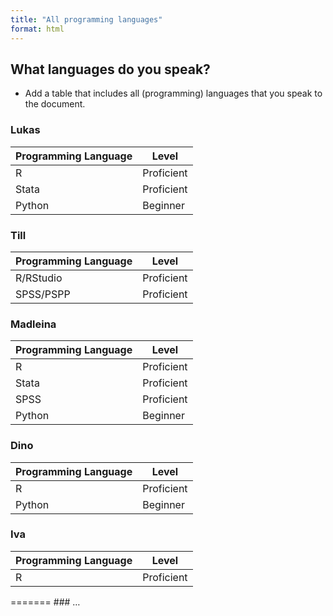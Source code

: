 ```yaml
---
title: "All programming languages"
format: html
---
```


## What languages do you speak?
- Add a table that includes all (programming) languages that you speak to the document.

### Lukas 
| Programming Language | Level |
| --- | --- |
| R | Proficient |
| Stata | Proficient |
| Python | Beginner|

### Till
| Programming Language | Level |
| --- | --- |
| R/RStudio | Proficient |
| SPSS/PSPP | Proficient |

### Madleina 
| Programming Language | Level |
| --- | --- |
| R | Proficient |
| Stata | Proficient |
| SPSS | Proficient|
| Python | Beginner|

### Dino
| Programming Language | Level |
| --- | --- |
| R | Proficient |
| Python | Beginner|

### Iva
| Programming Language | Level |
| --- | --- |
| R | Proficient |

=======
### ...


